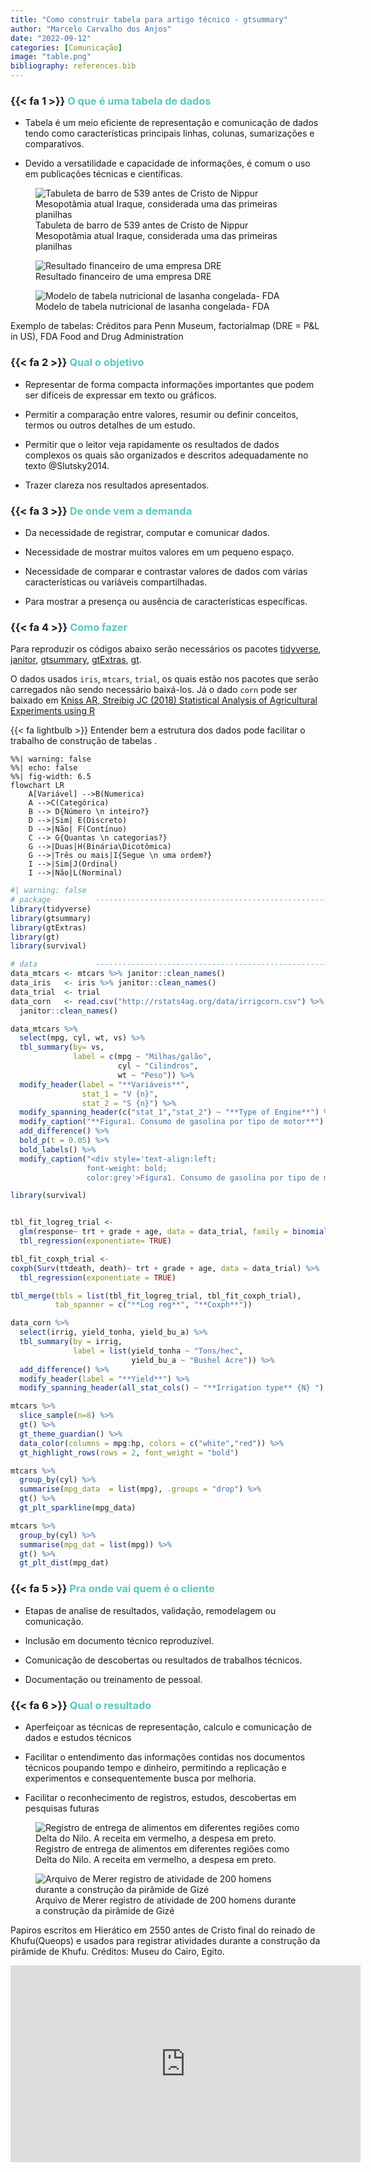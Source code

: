 ```yaml
---
title: "Como construir tabela para artigo técnico - gtsummary"
author: "Marcelo Carvalho dos Anjos"
date: "2022-09-12"
categories: [Comunicação]
image: "table.png"
bibliography: references.bib
---
```


### {{< fa 1 >}} [**O que é uma tabela de dados**]{style="color: #5AC8BE ;"}

-   Tabela é um meio eficiente de representação e comunicação de dados tendo como características principais linhas, colunas, sumarizações e comparativos.

-   Devido a versatilidade e capacidade de informações, é comum o uso em publicações técnicas e científicas.

::: {#fig-tables layout-ncol="3"}
![Tabuleta de barro de 539 antes de Cristo de Nippur Mesopotâmia atual Iraque, considerada uma das primeiras planilhas](b3293.png){#fig-tablet}

![Resultado financeiro de uma empresa DRE](DRE.png){#fig-DRE}

![Modelo de tabela nutricional de lasanha congelada- FDA](fda_nutrition_facts_sample.png){#fig-nutrition}

Exemplo de tabelas: Créditos para Penn Museum, factorialmap (DRE = P&L in US), FDA Food and Drug Administration
:::

### {{< fa 2 >}} [**Qual o objetivo**]{style="color: #5AC8BE ;"}

-   Representar de forma compacta informações importantes que podem ser difíceis de expressar em texto ou gráficos.

-   Permitir a comparação entre valores, resumir ou definir conceitos, termos ou outros detalhes de um estudo.

-   Permitir que o leitor veja rapidamente os resultados de dados complexos os quais são organizados e descritos adequadamente no texto @Slutsky2014.

-   Trazer clareza nos resultados apresentados.

### {{< fa 3 >}} [**De onde vem a demanda**]{style="color: #5AC8BE ;"}

-   Da necessidade de registrar, computar e comunicar dados.

-   Necessidade de mostrar muitos valores em um pequeno espaço.

-   Necessidade de comparar e contrastar valores de dados com várias características ou variáveis compartilhadas.

-   Para mostrar a presença ou ausência de características específicas.

### {{< fa 4 >}} [**Como fazer**]{style="color: #5AC8BE ;"}

Para reproduzir os códigos abaixo serão necessários os pacotes [tidyverse](https://www.tidyverse.org/){target="_blank"}, [janitor](https://github.com/sfirke/janitor){target="_blank"}, [gtsummary](https://www.danieldsjoberg.com/gtsummary/){target="_blank"}, [gtExtras](https://jthomasmock.github.io/gtExtras/){target="_blank"}, [gt](https://gt.rstudio.com/){target="_blank"}.

O dados usados `iris`, `mtcars`, `trial`, os quais estão nos pacotes que serão carregados não sendo necessário baixá-los. Já o dado `corn` pode ser baixado em [Kniss AR, Streibig JC (2018) Statistical Analysis of Agricultural Experiments using R](https://rstats4ag.org/index.html#section){target="_blank"}

{{< fa lightbulb >}} Entender bem a estrutura dos dados pode facilitar o trabalho de construção de tabelas .

```mermaid
%%| warning: false
%%| echo: false
%%| fig-width: 6.5
flowchart LR
    A[Variável] -->B(Numerica)
    A -->C(Categórica)
    B --> D{Número \n inteiro?}
    D -->|Sim| E(Discreto)
    D -->|Não| F(Contínuo)
    C --> G{Quantas \n categorias?}
    G -->|Duas|H(Binária\Dicotômica)
    G -->|Três ou mais|I{Segue \n uma ordem?}
    I -->|Sim|J(Ordinal)
    I -->|Não|L(Norminal)
```

```r
#| warning: false
# package          -----------------------------------------------------------------
library(tidyverse)
library(gtsummary)
library(gtExtras)
library(gt)
library(survival)

# data             --------------------------------------------------------------------
data_mtcars <- mtcars %>% janitor::clean_names()
data_iris   <- iris %>% janitor::clean_names()
data_trial  <- trial
data_corn   <- read.csv("http://rstats4ag.org/data/irrigcorn.csv") %>% 
  janitor::clean_names()
```

```r
data_mtcars %>% 
  select(mpg, cyl, wt, vs) %>% 
  tbl_summary(by= vs,
              label = c(mpg ~ "Milhas/galão",
                        cyl ~ "Cilindros",
                        wt ~ "Peso")) %>% 
  modify_header(label = "**Variáveis**",
                stat_1 = "V {n}",
                stat_2 = "S {n}") %>% 
  modify_spanning_header(c("stat_1","stat_2") ~ "**Type of Engine**") %>% 
  modify_caption("**Figura1. Consumo de gasolina por tipo de motor**") %>% 
  add_difference() %>% 
  bold_p(t = 0.05) %>% 
  bold_labels() %>% 
  modify_caption("<div style='text-align:left;
                 font-weight: bold;
                 color:grey'>Figura1. Consumo de gasolina por tipo de motor </div>")
```

```r

library(survival)


tbl_fit_logreg_trial <- 
  glm(response~ trt + grade + age, data = data_trial, family = binomial(link="logit")) %>% 
  tbl_regression(exponentiate= TRUE)

tbl_fit_coxph_trial <- 
coxph(Surv(ttdeath, death)~ trt + grade + age, data = data_trial) %>% 
  tbl_regression(exponentiate = TRUE)

tbl_merge(tbls = list(tbl_fit_logreg_trial, tbl_fit_coxph_trial),
          tab_spanner = c("**Log reg**", "**Coxph**"))
```

```r
data_corn %>% 
  select(irrig, yield_tonha, yield_bu_a) %>% 
  tbl_summary(by = irrig,
              label = list(yield_tonha ~ "Tons/hec",
                           yield_bu_a ~ "Bushel Acre")) %>% 
  add_difference() %>% 
  modify_header(label = "**Yield**") %>% 
  modify_spanning_header(all_stat_cols() ~ "**Irrigation type** {N} ")

```

```r
mtcars %>%
  slice_sample(n=8) %>% 
  gt() %>% 
  gt_theme_guardian() %>% 
  data_color(columns = mpg:hp, colors = c("white","red")) %>% 
  gt_highlight_rows(rows = 2, font_weight = "bold")

mtcars %>% 
  group_by(cyl) %>% 
  summarise(mpg_data  = list(mpg), .groups = "drop") %>% 
  gt() %>% 
  gt_plt_sparkline(mpg_data)

mtcars %>% 
  group_by(cyl) %>% 
  summarise(mpg_dat = list(mpg)) %>% 
  gt() %>% 
  gt_plt_dist(mpg_dat)
```

### {{< fa 5 >}} [**Pra onde vai quem é o cliente**]{style="color: #5AC8BE ;"}

-   Etapas de analise de resultados, validação, remodelagem ou comunicação.

-   Inclusão em documento técnico reproduzível.

-   Comunicação de descobertas ou resultados de trabalhos técnicos.

-   Documentação ou treinamento de pessoal.

### {{< fa 6 >}} [**Qual o resultado**]{style="color: #5AC8BE ;"}

-   Aperfeiçoar as técnicas de representação, calculo e comunicação de dados e estudos técnicos

-   Facilitar o entendimento das informações contidas nos documentos técnicos poupando tempo e dinheiro, permitindo a replicação e experimentos e consequentemente busca por melhoria.

-   Facilitar o reconhecimento de registros, estudos, descobertas em pesquisas futuras

::: {#fig-logbooks layout-ncol="2"}
![Registro de entrega de alimentos em diferentes regiões como Delta do Nilo. A receita em vermelho, a despesa em preto.](registro_entrega_alimentos.jpg){#fig-worksheet}

![Arquivo de Merer registro de atividade de 200 homens durante a construção da pirâmide de Gizé](registro_merer.jpg){#fig-logbook}

Papiros escritos em Hierático em 2550 antes de Cristo final do reinado de Khufu(Queops) e usados para registrar atividades durante a construção da pirâmide de Khufu. Créditos: Museu do Cairo, Egito.
:::

<iframe width="560" height="315" src="https://www.youtube.com/embed/Vhuo96UdFu8?si=kYZ4EIQupOn8I5Xn" title="YouTube video player" frameborder="0" allow="accelerometer; autoplay; clipboard-write; encrypted-media; gyroscope; picture-in-picture; web-share" referrerpolicy="strict-origin-when-cross-origin" allowfullscreen></iframe>

